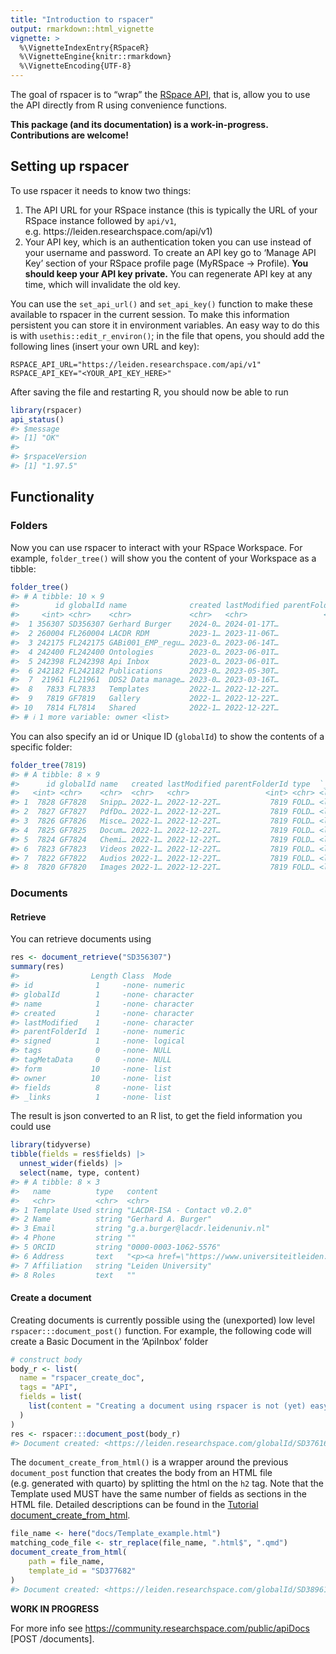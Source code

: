 ```yaml
---
title: "Introduction to rspacer"
output: rmarkdown::html_vignette
vignette: >
  %\VignetteIndexEntry{RSpaceR}
  %\VignetteEngine{knitr::rmarkdown}
  %\VignetteEncoding{UTF-8}
---
```




The goal of rspacer is to "wrap" the [RSpace API](https://community.researchspace.com/public/apiDocs), that is, allow you to use the API directly from R using convenience functions.

**This package (and its documentation) is a work-in-progress. Contributions are welcome!**

## Setting up rspacer

To use rspacer it needs to know two things:

1. The API URL for your RSpace instance (this is typically the URL of your RSpace instance followed by `api/v1`, e.g. https://leiden.researchspace.com/api/v1)
2. Your API key, which is an authentication token you can use instead of your username and password. To create an API key go to 'Manage API Key' section of your RSpace profile page (MyRSpace -> Profile). **You should keep your API key private.** You can regenerate API key at any time, which will invalidate the old key.

You can use the `set_api_url()` and `set_api_key()` function to make these available to rspacer in the current session.
To make this information persistent you can store it in environment variables. An easy way to do this is with `usethis::edit_r_environ()`; in the file that opens, you should add the following lines (insert your own URL and key):

```
RSPACE_API_URL="https://leiden.researchspace.com/api/v1"
RSPACE_API_KEY="<YOUR_API_KEY_HERE>"
```

After saving the file and restarting R, you should now be able to run


```r
library(rspacer)
api_status()
#> $message
#> [1] "OK"
#> 
#> $rspaceVersion
#> [1] "1.97.5"
```

## Functionality

### Folders

Now you can use rspacer to interact with your RSpace Workspace.
For example, `folder_tree()` will show you the content of your Workspace as a tibble:


```r
folder_tree()
#> # A tibble: 10 × 9
#>        id globalId name              created lastModified parentFolderId type  `_links`
#>     <int> <chr>    <chr>             <chr>   <chr>                 <int> <chr> <list>  
#>  1 356307 SD356307 Gerhard Burger    2024-0… 2024-01-17T…           7813 DOCU… <list>  
#>  2 260004 FL260004 LACDR RDM         2023-1… 2023-11-06T…           7813 FOLD… <list>  
#>  3 242175 FL242175 GABi001_EMP_regu… 2023-0… 2023-06-14T…           7813 FOLD… <list>  
#>  4 242400 FL242400 Ontologies        2023-0… 2023-06-01T…           7813 FOLD… <list>  
#>  5 242398 FL242398 Api Inbox         2023-0… 2023-06-01T…           7813 FOLD… <list>  
#>  6 242182 FL242182 Publications      2023-0… 2023-05-30T…           7813 FOLD… <list>  
#>  7  21961 FL21961  DDS2 Data manage… 2023-0… 2023-03-16T…           7813 FOLD… <list>  
#>  8   7833 FL7833   Templates         2022-1… 2022-12-22T…           7813 FOLD… <list>  
#>  9   7819 GF7819   Gallery           2022-1… 2022-12-22T…           7813 FOLD… <list>  
#> 10   7814 FL7814   Shared            2022-1… 2022-12-22T…           7813 FOLD… <list>  
#> # ℹ 1 more variable: owner <list>
```

You can also specify an id or Unique ID (`globalId`) to show the contents of a specific folder:


```r
folder_tree(7819)
#> # A tibble: 8 × 9
#>      id globalId name   created lastModified parentFolderId type  `_links` owner       
#>   <int> <chr>    <chr>  <chr>   <chr>                 <int> <chr> <list>   <list>      
#> 1  7828 GF7828   Snipp… 2022-1… 2022-12-22T…           7819 FOLD… <list>   <named list>
#> 2  7827 GF7827   PdfDo… 2022-1… 2022-12-22T…           7819 FOLD… <list>   <named list>
#> 3  7826 GF7826   Misce… 2022-1… 2022-12-22T…           7819 FOLD… <list>   <named list>
#> 4  7825 GF7825   Docum… 2022-1… 2022-12-22T…           7819 FOLD… <list>   <named list>
#> 5  7824 GF7824   Chemi… 2022-1… 2022-12-22T…           7819 FOLD… <list>   <named list>
#> 6  7823 GF7823   Videos 2022-1… 2022-12-22T…           7819 FOLD… <list>   <named list>
#> 7  7822 GF7822   Audios 2022-1… 2022-12-22T…           7819 FOLD… <list>   <named list>
#> 8  7820 GF7820   Images 2022-1… 2022-12-22T…           7819 FOLD… <list>   <named list>
```

### Documents

#### Retrieve

You can retrieve documents using


```r
res <- document_retrieve("SD356307")
summary(res)
#>                Length Class  Mode     
#> id              1     -none- numeric  
#> globalId        1     -none- character
#> name            1     -none- character
#> created         1     -none- character
#> lastModified    1     -none- character
#> parentFolderId  1     -none- numeric  
#> signed          1     -none- logical  
#> tags            0     -none- NULL     
#> tagMetaData     0     -none- NULL     
#> form           10     -none- list     
#> owner          10     -none- list     
#> fields          8     -none- list     
#> _links          1     -none- list
```

The result is json converted to an R list, to get the field information you could use


```r
library(tidyverse)
tibble(fields = res$fields) |>
  unnest_wider(fields) |>
  select(name, type, content)
#> # A tibble: 8 × 3
#>   name          type   content                                                         
#>   <chr>         <chr>  <chr>                                                           
#> 1 Template Used string "LACDR-ISA - Contact v0.2.0"                                    
#> 2 Name          string "Gerhard A. Burger"                                             
#> 3 Email         string "g.a.burger@lacdr.leidenuniv.nl"                                
#> 4 Phone         string ""                                                              
#> 5 ORCID         string "0000-0003-1062-5576"                                           
#> 6 Address       text   "<p><a href=\"https://www.universiteitleiden.nl/en/locations/go…
#> 7 Affiliation   string "Leiden University"                                             
#> 8 Roles         text   ""
```

#### Create a document

Creating documents is currently possible using the (unexported) low level `rspacer:::document_post()` function. For example, the following code will create a Basic Document in the 'ApiInbox' folder

```r
# construct body
body_r <- list(
  name = "rspacer_create_doc",
  tags = "API",
  fields = list(
    list(content = "Creating a document using rspacer is not (yet) easy")
  )
)
res <- rspacer:::document_post(body_r)
#> Document created: <https://leiden.researchspace.com/globalId/SD376167>
```

The `document_create_from_html()` is a wrapper around the previous `document_post` function that creates the body from an HTML file (e.g. generated with quarto) by splitting the html on the `h2` tag. Note that the Template used MUST have the same number of fields as sections in the HTML file. Detailed descriptions can be found in the [Tutorial document_create_from_html](https://burgerga.github.io/rspacer/articles/tutorial-document_create_from_html).

```r
file_name <- here("docs/Template_example.html")
matching_code_file <- str_replace(file_name, ".html$", ".qmd")
document_create_from_html(
    path = file_name,
    template_id = "SD377682"
)
#> Document created: <https://leiden.researchspace.com/globalId/SD389614>
```

**WORK IN PROGRESS**

For more info see <https://community.researchspace.com/public/apiDocs> [POST /documents].
